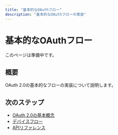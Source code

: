 ```yaml
---
title: "基本的なOAuthフロー"
description: "基本的なOAuthフローの実装"
---
```


# 基本的なOAuthフロー

このページは準備中です。

## 概要

OAuth 2.0の基本的なフローの実装について説明します。

## 次のステップ

- [OAuth 2.0の基本概念](/ja/concepts/oauth2-basics)
- [デバイスフロー](/ja/flows/device-flow)
- [APIリファレンス](/ja/api-reference)
